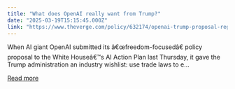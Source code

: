 ```yaml
---
title: "What does OpenAI really want from Trump?"
date: "2025-03-19T15:15:45.000Z"
link: "https://www.theverge.com/policy/632174/openai-trump-proposal-regulation"
---
```


When AI giant OpenAI submitted its â€œfreedom-focusedâ€ policy proposal to the White Houseâ€™s AI Action Plan last Thursday, it gave the Trump administration an industry wishlist: use trade laws to e...

[Read more](https://www.theverge.com/policy/632174/openai-trump-proposal-regulation)
